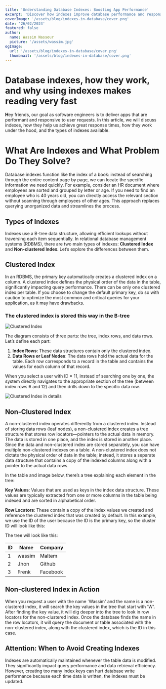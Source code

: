 ```yaml
---
title: 'Understanding Database Indexes: Boosting App Performance'
excerpt: 'Discover how indexes improve database performance and responsiveness in our latest article. Learn about the types of indexes (clustered and non-clustered), their structure, and functionality. Understand the B-tree data structure used in indexing and explore practical scenarios for optimizing queries. Additionally, find out when to avoid over-indexing to maintain optimal database performance.'
coverImage: '/assets/blog/indexes-in-database/cover.png'
date: '26/02/2024'
featured: false
author:
  name: Wassim Nassour
  picture: '/assets/wassim.jpg'
ogImage:
  url: '/assets/blog/indexes-in-database/cover.png'
  thumbnail: '/assets/blog/indexes-in-database/cover.png'
---
```


# Database indexes, how they work, and why using indexes makes reading very fast

**H**ey friends, our goal as software engineers is to deliver apps that are performant and responsive to user requests. In this article, we will discuss indexes, how they help us achieve great response times, how they work under the hood, and the types of indexes available.

# **What Are Indexes and What Problem Do They Solve?**

Database indexes function like the index of a book: instead of searching through the entire content page by page, we can locate the specific information we need quickly. For example, consider an HR document where employees are sorted and grouped by letter or age. If you need to find an employee who is 40 years old, you can directly access the relevant section without scanning through employees of other ages. This approach replaces querying unorganized data and streamlines the process.

## Types of Indexes

Indexes use a B-tree data structure, allowing efficient lookups without traversing each item sequentially. In relational database management systems (RDBMS), there are two main types of indexes: **Clustered Index** and **Non-clustered Index**. Let’s explore the differences between them.

## Clustered Index

In an RDBMS, the primary key automatically creates a clustered index on a column. A clustered index defines the physical order of the data in the table, significantly impacting query performance. There can be only one clustered index per table. If you choose to change the default primary key, do so with caution to optimize the most common and critical queries for your application, as it may have drawbacks.

### The clustered index is stored this way in the B-tree

<Img alt="Clustered Index" src="/assets/blog/indexes-in-database/indexes-Copy_of_clustred.jpg" />

The diagram consists of three parts: the tree, index rows, and data rows. Let’s define each part:

1. **Index Rows**: These data structures contain only the clustered index.
2. **Data Rows or Leaf Nodes**: The data rows hold the actual data for the table. Each row corresponds to a record in the table and contains the values for each column of that record.

When you select a user with ID = 11, instead of searching one by one, the system directly navigates to the appropriate section of the tree (between index rows 6 and 12) and then drills down to the specific data row.

<Img
  alt="Clustered Index in details"
  src="/assets/blog/indexes-in-database/indexes-clustred-with-red-arrow.drawio.png"
/>

## Non-Clustered Index

A non-clustered index operates differently from a clustered index. Instead of storing data rows (leaf nodes), a non-clustered index creates a tree structure that stores row locators—pointers to the actual data in memory. The data is stored in one place, and the index is stored in another place. Since the data and non-clustered index are stored separately, you can have multiple non-clustered indexes on a table. A non-clustered index does not dictate the physical order of data in the table; instead, it stores a separate data structure that contains a copy of the indexed columns along with a pointer to the actual data rows.

In the table and image below, there’s a tree explaining each element in the tree:

**Key Values**: Values that are used as keys in the index data structure. These values are typically extracted from one or more columns in the table being indexed and are sorted in alphabetical order.

**Row Locators**: These contain a copy of the index values we created and reference the clustered index that was created by default. In this example, we use the ID of the user because the ID is the primary key, so the cluster ID will look like this:

The tree will look like this:

| ID  | Name   | Company  |
| --- | ------ | -------- |
| 1   | wassim | Maltem   |
| 2   | Jhon   | Github   |
| 3   | Frenk  | Facebook |

## **Non-clustered Index in Action**

When you request a user with the name 'Wassim' and the name is a non-clustered index, it will search the key values in the tree that start with 'W'. After finding the key value, it will dig deeper into the tree to look in row locators for the non-clustered index. Once the database finds the name in the row locators, it will query the document or table associated with the non-clustered index, along with the clustered index, which is the ID in this case.

## **Attention: When to Avoid Creating Indexes**

Indexes are automatically maintained whenever the table data is modified. They significantly impact query performance and data retrieval efficiency. However, creating too many index keys can hurt database write performance because each time data is written, the indexes must be updated.
